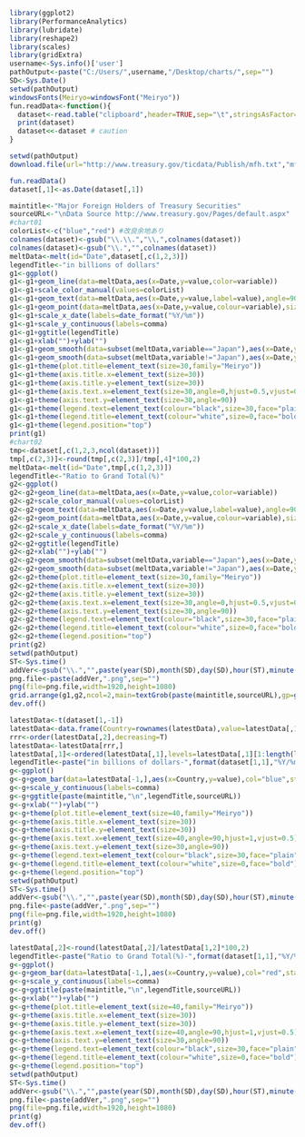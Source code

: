 ```r
library(ggplot2)
library(PerformanceAnalytics)
library(lubridate)
library(reshape2)
library(scales)
library(gridExtra)
username<-Sys.info()['user']
pathOutput<-paste("C:/Users/",username,"/Desktop/charts/",sep="")
SD<-Sys.Date()
setwd(pathOutput)
windowsFonts(Meiryo=windowsFont("Meiryo"))
fun.readData<-function(){
  dataset<-read.table("clipboard",header=TRUE,sep="\t",stringsAsFactor=F,na.strings=c("-","－"))
  print(dataset)
  dataset<<-dataset # caution
}
```

```r
setwd(pathOutput)
download.file(url="http://www.treasury.gov/ticdata/Publish/mfh.txt","mfh.txt",mode="wb")
```

```r
fun.readData()
dataset[,1]<-as.Date(dataset[,1])
```

```r
maintitle<-"Major Foreign Holders of Treasury Securities"
sourceURL<-"\nData Source http://www.treasury.gov/Pages/default.aspx"
#chart01
colorList<-c("blue","red") #改良余地あり
colnames(dataset)<-gsub("\\.\\.","\\,",colnames(dataset))  
colnames(dataset)<-gsub("\\.","",colnames(dataset))  
meltData<-melt(id="Date",dataset[,c(1,2,3)])
legendTitle<-"in billions of dollars"      
g1<-ggplot()
g1<-g1+geom_line(data=meltData,aes(x=Date,y=value,color=variable))  
g1<-g1+scale_color_manual(values=colorList)   
g1<-g1+geom_text(data=meltData,aes(x=Date,y=value,label=value),angle=90,vjust=0.5,hjust=1,size=10,face="bold",family="Meiryo")
g1<-g1+geom_point(data=meltData,aes(x=Date,y=value,colour=variable),size=3)
g1<-g1+scale_x_date(labels=date_format("%Y/%m"))  
g1<-g1+scale_y_continuous(labels=comma)
g1<-g1+ggtitle(legendTitle)
g1<-g1+xlab("")+ylab("")
g1<-g1+geom_smooth(data=subset(meltData,variable=="Japan"),aes(x=Date,y=value,group=1),col=colorList[1],method=loess,lwd=1)
g1<-g1+geom_smooth(data=subset(meltData,variable!="Japan"),aes(x=Date,y=value,group=1),col=colorList[2],method=loess,lwd=1)
g1<-g1+theme(plot.title=element_text(size=30,family="Meiryo"))
g1<-g1+theme(axis.title.x=element_text(size=30)) 
g1<-g1+theme(axis.title.y=element_text(size=30)) 
g1<-g1+theme(axis.text.x=element_text(size=30,angle=0,hjust=0.5,vjust=0.5)) 
g1<-g1+theme(axis.text.y=element_text(size=30,angle=90)) 
g1<-g1+theme(legend.text=element_text(colour="black",size=30,face="plain",family="Meiryo"))   
g1<-g1+theme(legend.title=element_text(colour="white",size=0,face="bold"))   
g1<-g1+theme(legend.position="top")          
print(g1)  
#chart02
tmp<-dataset[,c(1,2,3,ncol(dataset))]      
tmp[,c(2,3)]<-round(tmp[,c(2,3)]/tmp[,4]*100,2)
meltData<-melt(id="Date",tmp[,c(1,2,3)])
legendTitle<-"Ratio to Grand Total(%)"
g2<-ggplot()
g2<-g2+geom_line(data=meltData,aes(x=Date,y=value,color=variable))  
g2<-g2+scale_color_manual(values=colorList)   
g2<-g2+geom_text(data=meltData,aes(x=Date,y=value,label=value),angle=90,vjust=0.5,hjust=1,size=10,face="bold",family="Meiryo")
g2<-g2+geom_point(data=meltData,aes(x=Date,y=value,colour=variable),size=3)
g2<-g2+scale_x_date(labels=date_format("%Y/%m"))  
g2<-g2+scale_y_continuous(labels=comma)
g2<-g2+ggtitle(legendTitle)
g2<-g2+xlab("")+ylab("")
g2<-g2+geom_smooth(data=subset(meltData,variable=="Japan"),aes(x=Date,y=value,group=1),col=colorList[1],method=loess,lwd=1)
g2<-g2+geom_smooth(data=subset(meltData,variable!="Japan"),aes(x=Date,y=value,group=1),col=colorList[2],method=loess,lwd=1)
g2<-g2+theme(plot.title=element_text(size=30,family="Meiryo"))
g2<-g2+theme(axis.title.x=element_text(size=30)) 
g2<-g2+theme(axis.title.y=element_text(size=30)) 
g2<-g2+theme(axis.text.x=element_text(size=30,angle=0,hjust=0.5,vjust=0.5)) 
g2<-g2+theme(axis.text.y=element_text(size=30,angle=90)) 
g2<-g2+theme(legend.text=element_text(colour="black",size=30,face="plain",family="Meiryo"))   
g2<-g2+theme(legend.title=element_text(colour="white",size=0,face="bold"))   
g2<-g2+theme(legend.position="top")          
print(g2)  
setwd(pathOutput)
ST<-Sys.time()  
addVer<-gsub("\\.","",paste(year(SD),month(SD),day(SD),hour(ST),minute(ST),second(ST),sep=""))
png.file<-paste(addVer,".png",sep="")
png(file=png.file,width=1920,height=1080)
grid.arrange(g1,g2,ncol=2,main=textGrob(paste(maintitle,sourceURL),gp=gpar(fontsize=40, fontfamily="Meiryo")))  
dev.off()
```

```r
latestData<-t(dataset[1,-1])
latestData<-data.frame(Country=rownames(latestData),value=latestData[,1],row.names=NULL)
rrr<-order(latestData[,2],decreasing=T)
latestData<-latestData[rrr,]
latestData[,1]<-ordered(latestData[,1],levels=latestData[,1][1:length(latestData[,1])])
legendTitle<-paste("in billions of dollars-",format(dataset[1,1],"%Y/%m"))      
g<-ggplot()
g<-g+geom_bar(data=latestData[-1,],aes(x=Country,y=value),col="blue",stat="identity",position="identity",alpha=0.2)
g<-g+scale_y_continuous(labels=comma)
g<-g+ggtitle(paste(maintitle,"\n",legendTitle,sourceURL))
g<-g+xlab("")+ylab("")
g<-g+theme(plot.title=element_text(size=40,family="Meiryo"))
g<-g+theme(axis.title.x=element_text(size=30)) 
g<-g+theme(axis.title.y=element_text(size=30)) 
g<-g+theme(axis.text.x=element_text(size=40,angle=90,hjust=1,vjust=0.5)) 
g<-g+theme(axis.text.y=element_text(size=30,angle=90)) 
g<-g+theme(legend.text=element_text(colour="black",size=30,face="plain",family="Meiryo"))   
g<-g+theme(legend.title=element_text(colour="white",size=0,face="bold"))   
g<-g+theme(legend.position="top")          
setwd(pathOutput)
ST<-Sys.time()  
addVer<-gsub("\\.","",paste(year(SD),month(SD),day(SD),hour(ST),minute(ST),second(ST),sep=""))
png.file<-paste(addVer,".png",sep="")
png(file=png.file,width=1920,height=1080)
print(g)
dev.off()
```

```r
latestData[,2]<-round(latestData[,2]/latestData[1,2]*100,2)
legendTitle<-paste("Ratio to Grand Total(%)-",format(dataset[1,1],"%Y/%m"))      
g<-ggplot()
g<-g+geom_bar(data=latestData[-1,],aes(x=Country,y=value),col="red",stat="identity",position="identity",alpha=0.2)
g<-g+scale_y_continuous(labels=comma)
g<-g+ggtitle(paste(maintitle,"\n",legendTitle,sourceURL))
g<-g+xlab("")+ylab("")
g<-g+theme(plot.title=element_text(size=40,family="Meiryo"))
g<-g+theme(axis.title.x=element_text(size=30)) 
g<-g+theme(axis.title.y=element_text(size=30)) 
g<-g+theme(axis.text.x=element_text(size=40,angle=90,hjust=1,vjust=0.5)) 
g<-g+theme(axis.text.y=element_text(size=30,angle=90)) 
g<-g+theme(legend.text=element_text(colour="black",size=30,face="plain",family="Meiryo"))   
g<-g+theme(legend.title=element_text(colour="white",size=0,face="bold"))   
g<-g+theme(legend.position="top")          
setwd(pathOutput)
ST<-Sys.time()  
addVer<-gsub("\\.","",paste(year(SD),month(SD),day(SD),hour(ST),minute(ST),second(ST),sep=""))
png.file<-paste(addVer,".png",sep="")
png(file=png.file,width=1920,height=1080)
print(g)
dev.off()
```
